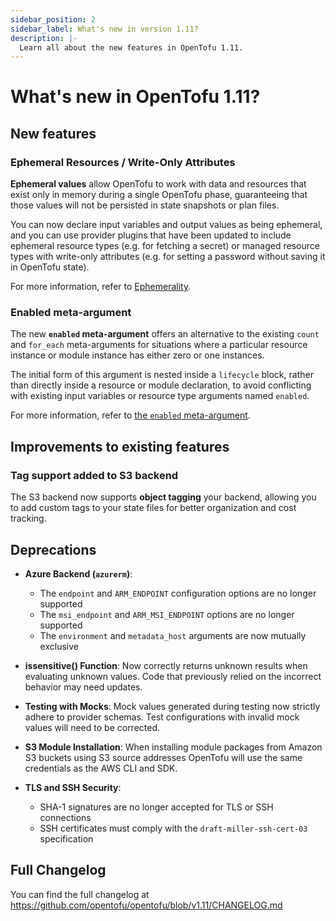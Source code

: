 ```yaml
---
sidebar_position: 2
sidebar_label: What's new in version 1.11?
description: |-
  Learn all about the new features in OpenTofu 1.11.
---
```


# What's new in OpenTofu 1.11?

## New features

### Ephemeral Resources / Write-Only Attributes

**Ephemeral values** allow OpenTofu to work with data and resources that exist only in memory during a single OpenTofu phase, guaranteeing that those values will not be persisted in state snapshots or plan files.

You can now declare input variables and output values as being ephemeral, and you can use provider plugins that have been updated to include ephemeral resource types (e.g. for fetching a secret) or managed resource types with write-only attributes (e.g. for setting a password without saving it in OpenTofu state).

For more information, refer to [Ephemerality](https://opentofu.org/docs/v1.11/language/ephemerality/).

### Enabled meta-argument

The new **`enabled` meta-argument** offers an alternative to the existing `count` and `for_each` meta-arguments for situations where a particular resource instance or module instance has either zero or one instances.

The initial form of this argument is nested inside a `lifecycle` block, rather than directly inside a resource or module declaration, to avoid conflicting with existing input variables or resource type arguments named `enabled`.

For more information, refer to [the `enabled` meta-argument](https://opentofu.org/docs/v1.11/language/meta-arguments/enabled/).

## Improvements to existing features

### Tag support added to S3 backend

The S3 backend now supports **object tagging** your backend, allowing you to add custom tags to your state files for better organization and cost tracking.

## Deprecations

- **Azure Backend (`azurerm`)**:

  - The `endpoint` and `ARM_ENDPOINT` configuration options are no longer supported
  - The `msi_endpoint` and `ARM_MSI_ENDPOINT` options are no longer supported
  - The `environment` and `metadata_host` arguments are now mutually exclusive

- **issensitive() Function**: Now correctly returns unknown results when evaluating unknown values. Code that previously relied on the incorrect behavior may need updates.

- **Testing with Mocks**: Mock values generated during testing now strictly adhere to provider schemas. Test configurations with invalid mock values will need to be corrected.

- **S3 Module Installation**: When installing module packages from Amazon S3 buckets using S3 source addresses OpenTofu will use the same credentials as the AWS CLI and SDK.

- **TLS and SSH Security**:
  - SHA-1 signatures are no longer accepted for TLS or SSH connections
  - SSH certificates must comply with the `draft-miller-ssh-cert-03` specification


## Full Changelog

You can find the full changelog at https://github.com/opentofu/opentofu/blob/v1.11/CHANGELOG.md
